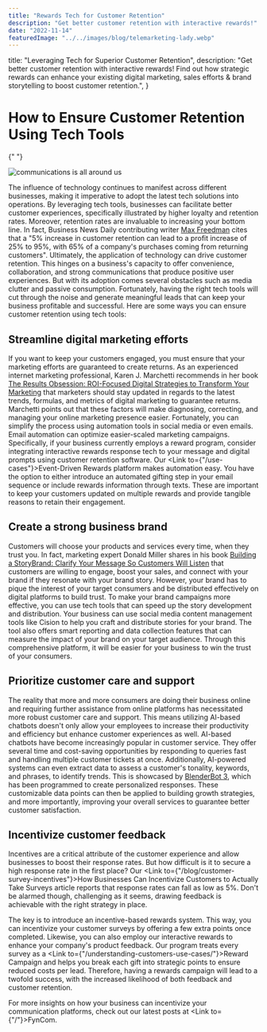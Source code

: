 ```yaml
---
title: "Rewards Tech for Customer Retention"
description: "Get better customer retention with interactive rewards!"
date: "2022-11-14"
featuredImage: "../../images/blog/telemarketing-lady.webp"
---
```



  title: "Leveraging Tech for Superior Customer Retention",
  description:
    "Get better customer retention with interactive rewards! Find out how strategic rewards can enhance your existing digital marketing, sales efforts & brand storytelling to boost customer retention.",
}

<Wrapper seo={meta}>

# How to Ensure Customer Retention Using Tech Tools

{" "}

<img src={telemarketing} alt="communications is all around us" />

The influence of technology continues to manifest across different businesses, making it imperative to adopt the latest tech solutions into operations. By leveraging tech tools, businesses can facilitate better customer experiences, specifically illustrated by higher loyalty and retention rates. Moreover, retention rates are invaluable to increasing your bottom line. In fact, Business News Daily contributing writer [Max Freedman](https://www.businessnewsdaily.com/16027-customer-retention-rate.html) cites that a "5% increase in customer retention can lead to a profit increase of 25% to 95%, with 65% of a company's purchases coming from returning customers". Ultimately, the application of technology can drive customer retention. This hinges on a business's capacity to offer convenience, collaboration, and strong communications that produce positive user experiences. But with its adoption comes several obstacles such as media clutter and passive consumption. Fortunately, having the right tech tools will cut through the noise and generate meaningful leads that can keep your business profitable and successful. Here are some ways you can ensure customer retention using tech tools:

## **Streamline digital marketing efforts**

If you want to keep your customers engaged, you must ensure that your marketing efforts are guaranteed to create returns. As an experienced internet marketing professional, Karen J. Marchetti recommends in her book [The Results Obsession: ROI-Focused Digital Strategies to Transform Your Marketing](https://www.dmnews.com/7-digital-marketing-books/) that marketers should stay updated in regards to the latest trends, formulas, and metrics of digital marketing to guarantee returns. Marchetti points out that these factors will make diagnosing, correcting, and managing your online marketing presence easier. Fortunately, you can simplify the process using automation tools in social media or even emails. Email automation can optimize easier-scaled marketing campaigns. Specifically, if your business currently employs a reward program, consider integrating interactive rewards response tech to your message and digital prompts using customer retention software. Our <Link to={"/use-cases"}>Event-Driven Rewards</Link> platform makes automation easy. You have the option to either introduce an automated gifting step in your email sequence or include rewards information through texts. These are important to keep your customers updated on multiple rewards and provide tangible reasons to retain their engagement.

## **Create a strong business brand**

Customers will choose your products and services every time, when they trust you. In fact, marketing expert Donald Miller shares in his book [Building a StoryBrand: Clarify Your Message So Customers Will Listen](https://www.scribd.com/book/358751465/Building-a-StoryBrand-Clarify-Your-Message-So-Customers-Will-Listen) that customers are willing to engage, boost your sales, and connect with your brand if they resonate with your brand story. However, your brand has to pique the interest of your target consumers and be distributed effectively on digital platforms to build trust. To make your brand campaigns more effective, you can use tech tools that can speed up the story development and distribution. Your business can use social media content management tools like Cision to help you craft and distribute stories for your brand. The tool also offers smart reporting and data collection features that can measure the impact of your brand on your target audience. Through this comprehensive platform, it will be easier for your business to win the trust of your consumers.

## **Prioritize customer care and support**

The reality that more and more consumers are doing their business online and requiring further assistance from online platforms has necessitated more robust customer care and support. This means utilizing AI-based chatbots doesn't only allow your employees to increase their productivity and efficiency but enhance customer experiences as well. AI-based chatbots have become increasingly popular in customer service. They offer several time and cost-saving opportunities by responding to queries fast and handling multiple customer tickets at once. Additionally, AI-powered systems can even extract data to assess a customer's tonality, keywords, and phrases, to identify trends. This is showcased by [BlenderBot 3](https://www.wired.com/story/blenderbot3-ai-chatbot-meta-interview/), which has been programmed to create personalized responses. These customizable data points can then be applied to building growth strategies, and more importantly, improving your overall services to guarantee better customer satisfaction.

## **Incentivize customer feedback**

Incentives are a critical attribute of the customer experience and allow businesses to boost their response rates. But how difficult is it to secure a high response rate in the first place? Our <Link to={"/blog/customer-survey-incentives"}>How Businesses Can Incentivize Customers to Actually Take Surveys</Link> article reports that response rates can fall as low as 5%. Don't be alarmed though, challenging as it seems, drawing feedback is achievable with the right strategy in place.

The key is to introduce an incentive-based rewards system. This way, you can incentivize your customer surveys by offering a few extra points once completed. Likewise, you can also employ our interactive rewards to enhance your company's product feedback. Our program treats every survey as a <Link to={"/understanding-customers-use-cases/"}>Reward Campaign</Link> and helps you break each gift into strategic points to ensure reduced costs per lead. Therefore, having a rewards campaign will lead to a twofold success, with the increased likelihood of both feedback and customer retention.

For more insights on how your business can incentivize your communication platforms, check out our latest posts at <Link to={"/"}>FynCom</Link>.

</Wrapper>
